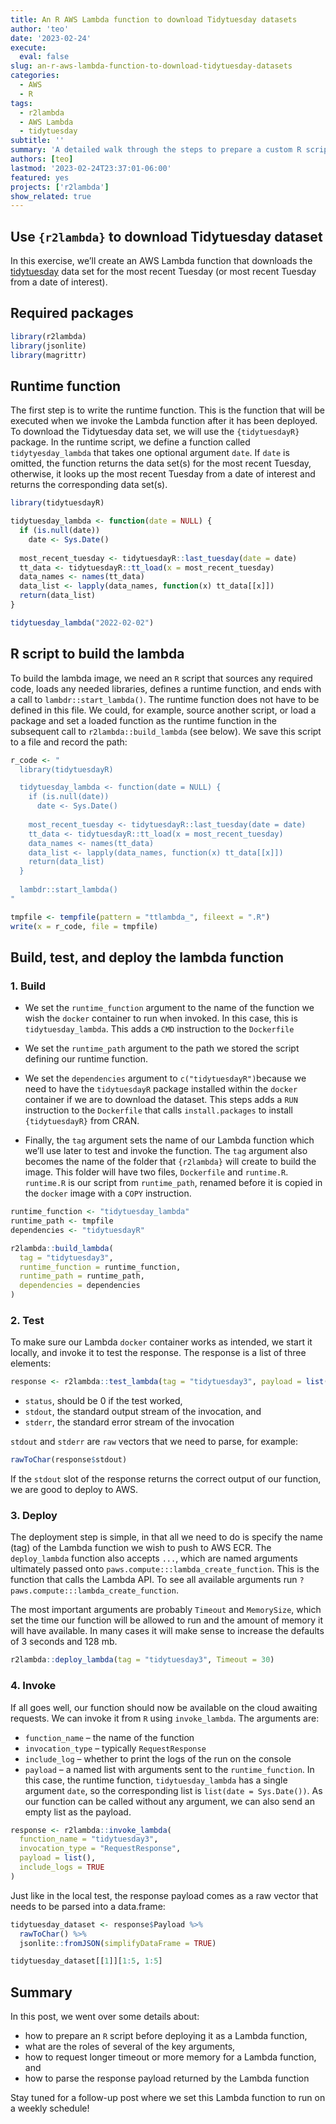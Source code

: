 ```yaml
---
title: An R AWS Lambda function to download Tidytuesday datasets
author: 'teo'
date: '2023-02-24'
execute:
  eval: false
slug: an-r-aws-lambda-function-to-download-tidytuesday-datasets
categories:
  - AWS
  - R
tags:
  - r2lambda
  - AWS Lambda
  - tidytuesday
subtitle: ''
summary: 'A detailed walk through the steps to prepare a custom R script for deployment as AWS Lambda with the `r2lambda` package. How to prepare an `R` script? What are the roles of several key arguments? How to request longer timeout or more memory for a Lambda function? How to parse the response payload returned by the Lambda function?'
authors: [teo]
lastmod: '2023-02-24T23:37:01-06:00'
featured: yes
projects: ['r2lambda']
show_related: true
---
```


## Use `{r2lambda}` to download Tidytuesday dataset

In this exercise, we'll create an AWS Lambda function that downloads
the [tidytuesday](https://github.com/rfordatascience/tidytuesday/tree/master/data/2023/2023-02-07) 
data set for the most recent Tuesday (or most recent Tuesday from a date of interest).

## Required packages

```r
library(r2lambda)
library(jsonlite)
library(magrittr)
```

## Runtime function

The first step is to write the runtime function. This is the function that will be
executed when we invoke the Lambda function after it has been deployed. To download 
the Tidytuesday data set, we will use the `{tidytuesdayR}` package. In the runtime 
script, we define a function called `tidytyesday_lambda` that takes one optional 
argument `date`. If `date` is omitted, the function returns the data set(s) for the most 
recent Tuesday, otherwise, it looks up the most recent Tuesday from a date of interest 
and returns the corresponding data set(s).

```r
library(tidytuesdayR)

tidytuesday_lambda <- function(date = NULL) {
  if (is.null(date))
    date <- Sys.Date()
  
  most_recent_tuesday <- tidytuesdayR::last_tuesday(date = date)
  tt_data <- tidytuesdayR::tt_load(x = most_recent_tuesday)
  data_names <- names(tt_data)
  data_list <- lapply(data_names, function(x) tt_data[[x]])
  return(data_list)
}

tidytuesday_lambda("2022-02-02")
```

## R script to build the lambda

To build the lambda image, we need an `R` script that sources any required code,
loads any needed libraries, defines a runtime function, and ends with a call to 
`lambdr::start_lambda()`. The runtime function does not have to be defined in this 
file. We could, for example, source another script, or load a package and set a 
loaded function as the runtime function in the subsequent call to `r2lambda::build_lambda`
(see below). We save this script to a file and record the path:

```r
r_code <- "
  library(tidytuesdayR)

  tidytuesday_lambda <- function(date = NULL) {
    if (is.null(date))
      date <- Sys.Date()
    
    most_recent_tuesday <- tidytuesdayR::last_tuesday(date = date)
    tt_data <- tidytuesdayR::tt_load(x = most_recent_tuesday)
    data_names <- names(tt_data)
    data_list <- lapply(data_names, function(x) tt_data[[x]])
    return(data_list)
  }
  
  lambdr::start_lambda()
"

tmpfile <- tempfile(pattern = "ttlambda_", fileext = ".R")
write(x = r_code, file = tmpfile)
```

## Build, test, and deploy the lambda function

### 1. Build

- We set the `runtime_function` argument to the name of the function we wish the 
`docker` container to run when invoked. In this case, this is `tidytuesday_lambda`.
This adds a `CMD` instruction to the `Dockerfile`

- We set the `runtime_path` argument to the path we stored the script defining our
runtime function.

- We set the `dependencies` argument to `c("tidytuesdayR")`because we need to 
have the `tidytuesdayR` package installed within the `docker` container if we are
to download the dataset. This steps adds a `RUN` instruction to the `Dockerfile`
that calls `install.packages` to install `{tidytuesdayR}` from CRAN.

- Finally, the `tag` argument sets the name of our Lambda function which we'll use 
later to test and invoke the function. The `tag` argument also becomes the name of 
the folder that `{r2lambda}` will create to build the image. This folder will have
two files, `Dockerfile` and `runtime.R`. `runtime.R` is our script from `runtime_path`,
renamed before it is copied in the `docker` image with a `COPY` instruction.

```r
runtime_function <- "tidytuesday_lambda"
runtime_path <- tmpfile
dependencies <- "tidytuesdayR"

r2lambda::build_lambda(
  tag = "tidytuesday3",
  runtime_function = runtime_function,
  runtime_path = runtime_path,
  dependencies = dependencies
)
```

### 2. Test

To make sure our Lambda `docker` container works as intended, we start it locally,
and invoke it to test the response. The response is a list of three elements:

```r
response <- r2lambda::test_lambda(tag = "tidytuesday3", payload = list(date = Sys.Date()))
```

- `status`, should be 0 if the test worked,
- `stdout`, the standard output stream of the invocation, and
- `stderr`, the standard error stream of the invocation

`stdout` and `stderr` are `raw` vectors that we need to parse, for example:

```r
rawToChar(response$stdout) 
```

If the `stdout` slot of the response returns the correct output of our function,
we are good to deploy to AWS.

### 3. Deploy

The deployment step is simple, in that all we need to do is specify the name (tag) of 
the Lambda function we wish to push to AWS ECR. The `deploy_lambda` function also
accepts `...`, which are named arguments ultimately passed onto 
`paws.compute:::lambda_create_function`. This is the function that calls the Lambda
API. To see all available arguments run `?paws.compute:::lambda_create_function`.

The most important arguments are probably `Timeout` and `MemorySize`, which set 
the time our function will be allowed to run and the amount of memory it will have
available. In many cases it will make sense to increase the defaults of 3 seconds
and 128 mb.

```r
r2lambda::deploy_lambda(tag = "tidytuesday3", Timeout = 30)
```

### 4. Invoke 

If all goes well, our function should now be available on the cloud awaiting requests.
We can invoke it from `R` using `invoke_lambda`. The arguments are:

- `function_name` -- the name of the function
- `invocation_type` -- typically `RequestResponse`
- `include_log` -- whether to print the logs of the run on the console
- `payload` -- a named list with arguments sent to the `runtime_function`. In this
case, the runtime function, `tidytuesday_lambda` has a single argument `date`, so
the corresponding list is `list(date = Sys.Date())`. As our function can be called
without any argument, we can also send an empty list as the payload.

```r
response <- r2lambda::invoke_lambda(
  function_name = "tidytuesday3",
  invocation_type = "RequestResponse",
  payload = list(),
  include_logs = TRUE
)
```

Just like in the local test, the response payload comes as a raw vector that needs to 
be parsed into a data.frame:

```r
tidytuesday_dataset <- response$Payload %>% 
  rawToChar() %>% 
  jsonlite::fromJSON(simplifyDataFrame = TRUE)

tidytuesday_dataset[[1]][1:5, 1:5]
```

## Summary

In this post, we went over some details about:

- how to prepare an `R` script before deploying it as a Lambda function,   
- what are the roles of several of the key arguments,   
- how to request longer timeout or more memory for a Lambda function, and    
- how to parse the response payload returned by the Lambda function

Stay tuned for a follow-up post where we set this Lambda function to run on a 
weekly schedule!
